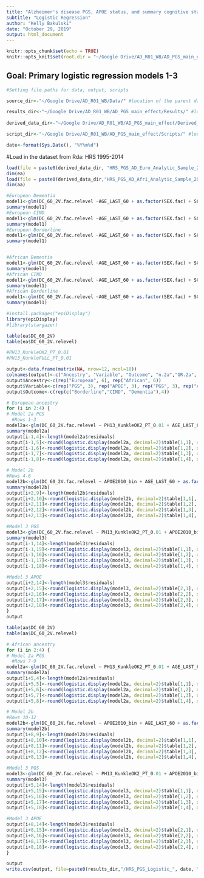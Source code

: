 ```yaml
---
title: "Alzheimer's disease PGS, APOE status, and summary cognitive status in the HRS"
subtitle: "Logistic Regression"
author: "Kelly Bakulski"
date: "October 29, 2019"
output: html_document
---
```


```r
knitr::opts_chunk$set(echo = TRUE)
knitr::opts_knit$set(root.dir = "~/Google Drive/AD_R01_WB/AD_PGS_main_effect/Scripts/")
```

## Goal: Primary logistic regression models 1-3

```r
#Setting file paths for data, output, scripts

source_dir<-"~/Google Drive/AD_R01_WB/Data/" #location of the parent dataset

results_dir<-"~/Google Drive/AD_R01_WB/AD_PGS_main_effect/Results/" #location of output tables
  
derived_data_dir<-"~/Google Drive/AD_R01_WB/AD_PGS_main_effect/Derived_Datasets/" #location of any new datasets I'm building specifically for this paper

script_dir<-"~/Google Drive/AD_R01_WB/AD_PGS_main_effect/Scripts/" #location of this script, redundant with the knitr option above

date<-format(Sys.Date(), "%Y%m%d")
```


#Load in the dataset from Rda: HRS 1995-2014
```r
load(file = paste0(derived_data_dir, "HRS_PGS_AD_Euro_Analytic_Sample_20190814.rda"))
dim(ea)
load(file = paste0(derived_data_dir,"HRS_PGS_AD_Afri_Analytic_Sample_20190814.rda"))
dim(aa)
```

```r
#European Dementia
model1<-glm(DC_60_2V.fac.relevel ~AGE_LAST_60 + as.factor(SEX.fac) + SCHLYRS + YEAR_LAST_60 + EA_2010_PC1 + EA_2010_PC2, data=ea[ea$DC_60_2V.relevel==4 | ea$DC_60_2V.relevel==1,] , family=binomial, na.action = na.omit)
summary(model1)
#European CIND
model1<-glm(DC_60_2V.fac.relevel ~AGE_LAST_60 + as.factor(SEX.fac) + SCHLYRS + YEAR_LAST_60 + EA_2010_PC1 + EA_2010_PC2, data=ea[ea$DC_60_2V.relevel==3 | ea$DC_60_2V.relevel==1,] , family=binomial, na.action = na.omit)
summary(model1)
#European Borderline
model1<-glm(DC_60_2V.fac.relevel ~AGE_LAST_60 + as.factor(SEX.fac) + SCHLYRS + YEAR_LAST_60 + EA_2010_PC1 + EA_2010_PC2, data=ea[ea$DC_60_2V.relevel==2 | ea$DC_60_2V.relevel==1,] , family=binomial, na.action = na.omit)
summary(model1)


#African Dementia
model1<-glm(DC_60_2V.fac.relevel ~AGE_LAST_60 + as.factor(SEX.fac) + SCHLYRS + YEAR_LAST_60 + AA_2010_PC1 + AA_2010_PC2, data=aa[aa$DC_60_2V.relevel==4 | aa$DC_60_2V.relevel==1,] , family=binomial, na.action = na.omit)
summary(model1)
#African CIND
model1<-glm(DC_60_2V.fac.relevel ~AGE_LAST_60 + as.factor(SEX.fac) + SCHLYRS + YEAR_LAST_60 + AA_2010_PC1 + AA_2010_PC2, data=aa[aa$DC_60_2V.relevel==3 | aa$DC_60_2V.relevel==1,] , family=binomial, na.action = na.omit)
summary(model1)
#African Borderline
model1<-glm(DC_60_2V.fac.relevel ~AGE_LAST_60 + as.factor(SEX.fac) + SCHLYRS + YEAR_LAST_60 + AA_2010_PC1 + AA_2010_PC2, data=aa[aa$DC_60_2V.relevel==2 | aa$DC_60_2V.relevel==1,] , family=binomial, na.action = na.omit)
summary(model1)
```


```r
#install.packages("epiDisplay")
library(epiDisplay)
#library(stargazer)

table(ea$DC_60_2V)
table(ea$DC_60_2V.relevel)

#PH13_KunkleOK2_PT_0.01
#PH13_KunkleFULL_PT_0.01

output<-data.frame(matrix(NA, nrow=12, ncol=18))
colnames(output)<-c("Ancestry", "Variable", "Outcome", "n.2a","OR.2a", "LCI.2a", "UCI.2a", "p.2a", "n.2b", "OR.2b", "LCI.2b", "UCI.2b", "p.2b", "n.3","OR.3", "LCI.3", "UCI.3", "p.3")
output$Ancestry<-c(rep("European", 6), rep("African", 6))
output$Variable<-c(rep("PGS", 3), rep("APOE", 3), rep("PGS", 3), rep("APOE", 3))
output$Outcome<-c(rep(c("Borderline","CIND", "Dementia"),4))

# European ancestry
for (i in 2:4) {
# Model 2a PGS
  #Rows 1-3
model2a<-glm(DC_60_2V.fac.relevel ~ PH13_KunkleOK2_PT_0.01 + AGE_LAST_60 + as.factor(SEX.fac) + SCHLYRS + YEAR_LAST_60 + EA_2010_PC1 + EA_2010_PC2, data=ea[ea$DC_60_2V.relevel==i | ea$DC_60_2V.relevel==1,] , family=binomial, na.action = na.omit)
summary(model2a)
output[i-1,4]<-length(model2a$residuals)
output[i-1,5]<-round(logistic.display(model2a, decimal=2)$table[1,1], digits=2)
output[i-1,6]<-round(logistic.display(model2a, decimal=2)$table[1,2], digits=2)
output[i-1,7]<-round(logistic.display(model2a, decimal=2)$table[1,3], digits=2)
output[i-1,8]<-round(logistic.display(model2a, decimal=2)$table[1,4], digits=3)

# Model 2b
#Rows 4-6
model2b<-glm(DC_60_2V.fac.relevel ~ APOE2010_bin + AGE_LAST_60 + as.factor(SEX.fac) + SCHLYRS + YEAR_LAST_60 + EA_2010_PC1 + EA_2010_PC2, data=ea[ea$DC_60_2V.relevel==i | ea$DC_60_2V.relevel==1,] , family=binomial, na.action = na.omit)
summary(model2b)
output[i+2,9]<-length(model2b$residuals)
output[i+2,10]<-round(logistic.display(model2b, decimal=2)$table[1,1], digits=2)
output[i+2,11]<-round(logistic.display(model2b, decimal=2)$table[1,2], digits=2)
output[i+2,12]<-round(logistic.display(model2b, decimal=2)$table[1,3], digits=2)
output[i+2,13]<-round(logistic.display(model2b, decimal=2)$table[1,4], digits=3)

#Model 3 PGS
model3<-glm(DC_60_2V.fac.relevel ~ PH13_KunkleOK2_PT_0.01 + APOE2010_bin + AGE_LAST_60 + as.factor(SEX.fac) + SCHLYRS + YEAR_LAST_60 + EA_2010_PC1 + EA_2010_PC2, data=ea[ea$DC_60_2V.relevel==i | ea$DC_60_2V.relevel==1,] , family=binomial, na.action = na.omit)
summary(model3)
output[i-1,14]<-length(model3$residuals)
output[i-1,15]<-round(logistic.display(model3, decimal=2)$table[1,1], digits=2)
output[i-1,16]<-round(logistic.display(model3, decimal=2)$table[1,2], digits=2)
output[i-1,17]<-round(logistic.display(model3, decimal=2)$table[1,3], digits=2)
output[i-1,18]<-round(logistic.display(model3, decimal=2)$table[1,4], digits=3)

#Model 3 APOE
output[i+2,14]<-length(model3$residuals)
output[i+2,15]<-round(logistic.display(model3, decimal=2)$table[2,1], digits=2)
output[i+2,16]<-round(logistic.display(model3, decimal=2)$table[2,2], digits=2)
output[i+2,17]<-round(logistic.display(model3, decimal=2)$table[2,3], digits=2)
output[i+2,18]<-round(logistic.display(model3, decimal=2)$table[2,4], digits=3)
}
output
```


```r

table(aa$DC_60_2V)
table(aa$DC_60_2V.relevel)

# African ancestry
for (i in 2:4) {
# Model 2a PGS
  #Rows 7-9
model2a<-glm(DC_60_2V.fac.relevel ~ PH13_KunkleOK2_PT_0.01 + AGE_LAST_60 + as.factor(SEX.fac) + SCHLYRS + YEAR_LAST_60 + AA_2010_PC1 + AA_2010_PC2, data=aa[aa$DC_60_2V.relevel==i | aa$DC_60_2V.relevel==1,] , family=binomial, na.action = na.omit)
summary(model2a)
output[i+5,4]<-length(model2a$residuals)
output[i+5,5]<-round(logistic.display(model2a, decimal=2)$table[1,1], digits=2)
output[i+5,6]<-round(logistic.display(model2a, decimal=2)$table[1,2], digits=2)
output[i+5,7]<-round(logistic.display(model2a, decimal=2)$table[1,3], digits=2)
output[i+5,8]<-round(logistic.display(model2a, decimal=2)$table[1,4], digits=3)

# Model 2b
#Rows 10-12
model2b<-glm(DC_60_2V.fac.relevel ~ APOE2010_bin + AGE_LAST_60 + as.factor(SEX.fac) + SCHLYRS + YEAR_LAST_60 + AA_2010_PC1 + AA_2010_PC2, data=aa[aa$DC_60_2V.relevel==i | aa$DC_60_2V.relevel==1,] , family=binomial, na.action = na.omit)
summary(model2b)
output[i+8,9]<-length(model2b$residuals)
output[i+8,10]<-round(logistic.display(model2b, decimal=2)$table[1,1], digits=2)
output[i+8,11]<-round(logistic.display(model2b, decimal=2)$table[1,2], digits=2)
output[i+8,12]<-round(logistic.display(model2b, decimal=2)$table[1,3], digits=2)
output[i+8,13]<-round(logistic.display(model2b, decimal=2)$table[1,4], digits=3)

#Model 3 PGS
model3<-glm(DC_60_2V.fac.relevel ~ PH13_KunkleOK2_PT_0.01 + APOE2010_bin + AGE_LAST_60 + as.factor(SEX.fac) + SCHLYRS + YEAR_LAST_60 + AA_2010_PC1 + AA_2010_PC2, data=aa[aa$DC_60_2V.relevel==i | aa$DC_60_2V.relevel==1,] , family=binomial, na.action = na.omit)
summary(model3)
output[i+5,14]<-length(model3$residuals)
output[i+5,15]<-round(logistic.display(model3, decimal=2)$table[1,1], digits=2)
output[i+5,16]<-round(logistic.display(model3, decimal=2)$table[1,2], digits=2)
output[i+5,17]<-round(logistic.display(model3, decimal=2)$table[1,3], digits=2)
output[i+5,18]<-round(logistic.display(model3, decimal=2)$table[1,4], digits=3)

#Model 3 APOE
output[i+8,14]<-length(model3$residuals)
output[i+8,15]<-round(logistic.display(model3, decimal=2)$table[2,1], digits=2)
output[i+8,16]<-round(logistic.display(model3, decimal=2)$table[2,2], digits=2)
output[i+8,17]<-round(logistic.display(model3, decimal=2)$table[2,3], digits=2)
output[i+8,18]<-round(logistic.display(model3, decimal=2)$table[2,4], digits=3)
}

output
write.csv(output, file=paste0(results_dir,"/HRS_PGS_Logistic_", date, ".csv"))
```



